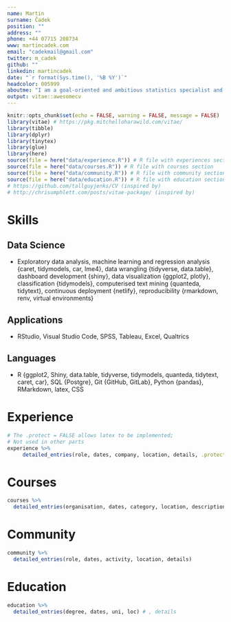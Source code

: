 ```yaml
---
name: Martin
surname: Čadek
position: ""
address: ""
phone: +44 07715 208734
www: martincadek.com
email: "cadekmail@gmail.com"
twitter: m_cadek
github: ""
linkedin: martincadek
date: "`r format(Sys.time(), '%B %Y')`"
headcolor: 005999
aboutme: "I am a goal-oriented and ambitious statistics specialist and a skilled R user with a quantitative social psychology background. I have an excellent working knowledge of regression modelling, clustering techniques, survey development, psychometrics, and applied research with health data."
output: vitae::awesomecv
---
```


```r
knitr::opts_chunk$set(echo = FALSE, warning = FALSE, message = FALSE)
library(vitae) # https://pkg.mitchelloharawild.com/vitae/
library(tibble)
library(dplyr)
library(tinytex)
library(glue)
library(here)
source(file = here("data/experience.R")) # R file with experiences section
source(file = here("data/courses.R")) # R file with courses section
source(file = here("data/community.R")) # R file with community section
source(file = here("data/education.R")) # R file with education section
# https://github.com/tallguyjenks/CV (inspired by)
# http://chrisumphlett.com/posts/vitae-package/ (inspired by)
```

# Skills

## Data Science

-   Exploratory data analysis, machine learning and regression analysis {caret, tidymodels, car, lme4}, data wrangling {tidyverse, data.table}, dashboard development {shiny}, data visualization {ggplot2, plotly}, classification {tidymodels}, computerised text mining {quanteda, tidytext}, continuous deployment {netlify}, reproducibility {rmarkdown, renv, virtual environments}

## Applications

-   RStudio, Visual Studio Code, SPSS, Tableau, Excel, Qualtrics

## Languages

-   R {ggplot2, Shiny, data.table, tidyverse, tidymodels, quanteda, tidytext, caret, car}, SQL {Postgre}, Git {GitHub, GitLab}, Python {pandas}, RMarkdown, latex, CSS

# Experience

```r
# The .protect = FALSE allows latex to be implemented;
# Not used in other parts
experience %>% 
     detailed_entries(role, dates, company, location, details, .protect = FALSE)
```

# Courses

```r
courses %>% 
  detailed_entries(organisation, dates, category, location, description)
```

# Community

```r
community %>%
  detailed_entries(role, dates, activity, location, details)
```

# Education

```r
education %>% 
  detailed_entries(degree, dates, uni, loc) # , details
```
